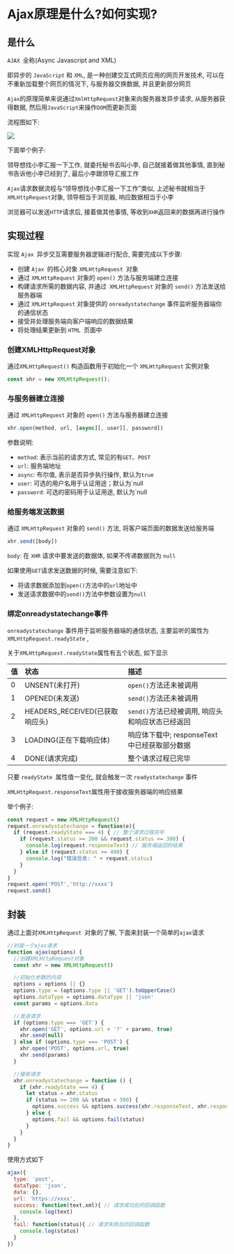# Ajax原理是什么?如何实现?

## 是什么

`AJAX `全称(Async Javascript and XML)

即异步的 `JavaScript` 和 `XML`, 是一种创建交互式网页应用的网页开发技术, 可以在不重新加载整个网页的情况下, 与服务器交换数据, 并且更新部分网页

`Ajax`的原理简单来说通过`XmlHttpRequest`对象来向服务器发异步请求, 从服务器获得数据, 然后用`JavaScript`来操作`DOM`而更新页面

流程图如下: 

![](https://static.vue-js.com/af42de10-7b2a-11eb-85f6-6fac77c0c9b3.png)

下面举个例子: 

领导想找小李汇报一下工作, 就委托秘书去叫小李, 自己就接着做其他事情, 直到秘书告诉他小李已经到了, 最后小李跟领导汇报工作

`Ajax`请求数据流程与“领导想找小李汇报一下工作”类似, 上述秘书就相当于`XMLHttpRequest`对象, 领导相当于浏览器, 响应数据相当于小李

浏览器可以发送`HTTP`请求后, 接着做其他事情, 等收到`XHR`返回来的数据再进行操作

## 实现过程

实现 `Ajax `异步交互需要服务器逻辑进行配合, 需要完成以下步骤: 

- 创建 `Ajax `的核心对象 `XMLHttpRequest `对象
- 通过 `XMLHttpRequest` 对象的 `open()` 方法与服务端建立连接
- 构建请求所需的数据内容, 并通过` XMLHttpRequest` 对象的 `send()` 方法发送给服务器端
- 通过 `XMLHttpRequest` 对象提供的 `onreadystatechange` 事件监听服务器端你的通信状态
- 接受并处理服务端向客户端响应的数据结果
- 将处理结果更新到 `HTML `页面中

### 创建XMLHttpRequest对象

通过`XMLHttpRequest()` 构造函数用于初始化一个 `XMLHttpRequest` 实例对象

```js showLineNumbers copy
const xhr = new XMLHttpRequest();
```

### 与服务器建立连接

通过 `XMLHttpRequest` 对象的 `open()` 方法与服务器建立连接

```js showLineNumbers copy
xhr.open(method, url, [async][, user][, password])
```

参数说明: 

- `method`: 表示当前的请求方式, 常见的有`GET`、`POST`
- `url`: 服务端地址
- `async`: 布尔值, 表示是否异步执行操作, 默认为`true`
- `user`: 可选的用户名用于认证用途；默认为`null
- `password`: 可选的密码用于认证用途, 默认为`null

### 给服务端发送数据

通过 `XMLHttpRequest` 对象的 `send()` 方法, 将客户端页面的数据发送给服务端

```js showLineNumbers copy
xhr.send([body])
```

`body`: 在 `XHR` 请求中要发送的数据体, 如果不传递数据则为 `null`

如果使用`GET`请求发送数据的时候, 需要注意如下: 

- 将请求数据添加到`open()`方法中的`url`地址中
- 发送请求数据中的`send()`方法中参数设置为`null`

### 绑定onreadystatechange事件

`onreadystatechange` 事件用于监听服务器端的通信状态, 主要监听的属性为`XMLHttpRequest.readyState` ,

关于`XMLHttpRequest.readyState`属性有五个状态, 如下显示

|值|状态|描述|
|:---|:---|:---|
|0|UNSENT(未打开)|`open()`方法还未被调用|
|1|OPENED(未发送)|`send()`方法还未被调用|
|2|HEADERS_RECEIVED(已获取响应头)|`send()`方法已经被调用, 响应头和响应状态已经返回|
|3|LOADING(正在下载响应体)|响应体下载中; responseText中已经获取部分数据|
|4|DONE(请求完成)|整个请求过程已完毕|

只要 `readyState `属性值一变化, 就会触发一次 `readystatechange` 事件

`XMLHttpRequest.responseText`属性用于接收服务器端的响应结果

举个例子: 

```js showLineNumbers copy
const request = new XMLHttpRequest()
request.onreadystatechange = function(e){
  if (request.readyState === 4) { // 整个请求过程完毕
    if (request.status >= 200 && request.status <= 300) {
      console.log(request.responseText) // 服务端返回的结果
    } else if (request.status >= 400) {
      console.log("错误信息: " + request.status)
    }
  }
}
request.open('POST','http://xxxx')
request.send()
```

## 封装

通过上面对`XMLHttpRequest `对象的了解, 下面来封装一个简单的`ajax`请求

```js showLineNumbers copy
//封装一个ajax请求
function ajax(options) {
  //创建XMLHttpRequest对象
  const xhr = new XMLHttpRequest()

  //初始化参数的内容
  options = options || {}
  options.type = (options.type || 'GET').toUpperCase()
  options.dataType = options.dataType || 'json'
  const params = options.data

  //发送请求
  if (options.type === 'GET') {
    xhr.open('GET', options.url + '?' + params, true)
    xhr.send(null)
  } else if (options.type === 'POST') {
    xhr.open('POST', options.url, true)
    xhr.send(params)
  }

  //接收请求
  xhr.onreadystatechange = function () {
    if (xhr.readyState === 4) {
      let status = xhr.status
      if (status >= 200 && status < 300) {
        options.success && options.success(xhr.responseText, xhr.responseXML)
      } else {
        options.fail && options.fail(status)
      }
    }
  }
}
```

使用方式如下

```js showLineNumbers copy
ajax({
  type: 'post',
  dataType: 'json',
  data: {},
  url: 'https://xxxx',
  success: function(text,xml){ // 请求成功后的回调函数
    console.log(text)
  },
  fail: function(status){ // 请求失败后的回调函数
    console.log(status)
  }
})
```
